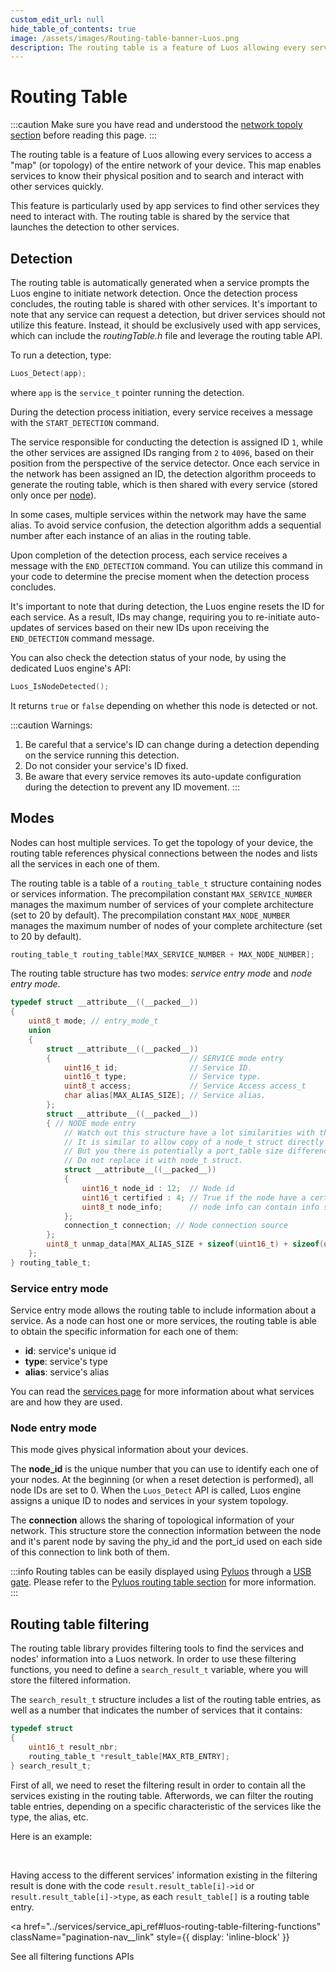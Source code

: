 ```yaml
---
custom_edit_url: null
hide_table_of_contents: true
image: /assets/images/Routing-table-banner-Luos.png
description: The routing table is a feature of Luos allowing every services to own a "map" (or topology) of the entire network of your device.
---
```



# Routing Table

:::caution
Make sure you have read and understood the [network topoly section](../node/topology) before reading this page.
:::

The routing table is a feature of Luos allowing every <Tooltip def={useDocusaurusContext().siteConfig.customFields.service_def}>services</Tooltip> to access a "map" (or topology) of the entire network of your device. This map enables services to know their physical position and to search and interact with other services quickly.

This feature is particularly used by app services to find other services they need to interact with. The routing table is shared by the service that launches the detection to other services.

## Detection

The routing table is automatically generated when a service prompts the Luos engine to initiate network detection. Once the detection process concludes, the routing table is shared with other services. It's important to note that any service can request a detection, but driver services should not utilize this feature. Instead, it should be exclusively used with app services, which can include the _routingTable.h_ file and leverage the routing table API.

To run a detection, type:

```c
Luos_Detect(app);
```

where `app` is the `service_t` pointer running the detection.

During the detection process initiation, every service receives a message with the `START_DETECTION` command.

The service responsible for conducting the detection is assigned ID `1`, while the other services are assigned IDs ranging from `2` to `4096`, based on their position from the perspective of the service detector.
Once each service in the network has been assigned an ID, the detection algorithm proceeds to generate the routing table, which is then shared with every service (stored only once per [node](../node)).

In some cases, multiple services within the network may have the same alias. To avoid service confusion, the detection algorithm adds a sequential number after each instance of an alias in the routing table.

Upon completion of the detection process, each service receives a message with the `END_DETECTION` command. You can utilize this command in your code to determine the precise moment when the detection process concludes.

It's important to note that during detection, the Luos engine resets the ID for each service. As a result, IDs may change, requiring you to re-initiate auto-updates of services based on their new IDs upon receiving the `END_DETECTION` command message.

You can also check the detection status of your node, by using the dedicated Luos engine's API:

```c
Luos_IsNodeDetected();
```

It returns `true` or `false` depending on whether this node is detected or not.

:::caution
Warnings:

1. Be careful that a service's ID can change during a detection depending on the service running this detection.
2. Do not consider your service's ID fixed.
3. Be aware that every service removes its auto-update configuration during the detection to prevent any ID movement.
:::

## Modes

Nodes can host multiple services. To get the topology of your device, the routing table references physical connections between the nodes and lists all the services in each one of them.

The routing table is a table of a `routing_table_t` structure containing nodes or services information.
The precompilation constant `MAX_SERVICE_NUMBER` manages the maximum number of services of your complete architecture (set to 20 by default).
The precompilation constant `MAX_NODE_NUMBER` manages the maximum number of nodes of your complete architecture (set to 20 by default).

```c
routing_table_t routing_table[MAX_SERVICE_NUMBER + MAX_NODE_NUMBER];
```

The routing table structure has two modes: _service entry mode_ and _node entry mode_.

```c
typedef struct __attribute__((__packed__))
{
    uint8_t mode; // entry_mode_t
    union
    {
        struct __attribute__((__packed__))
        {                               // SERVICE mode entry
            uint16_t id;                // Service ID.
            uint16_t type;              // Service type.
            uint8_t access;             // Service Access access_t
            char alias[MAX_ALIAS_SIZE]; // Service alias.
        };
        struct __attribute__((__packed__))
        { // NODE mode entry
            // Watch out this structure have a lot similarities with the node_t struct.
            // It is similar to allow copy of a node_t struct directly in this one.
            // But you there is potentially a port_table size difference so
            // Do not replace it with node_t struct.
            struct __attribute__((__packed__))
            {
                uint16_t node_id : 12;  // Node id
                uint16_t certified : 4; // True if the node have a certificate
                uint8_t node_info;      // node info can contain info such as the saving of routing table
            };
            connection_t connection; // Node connection source
        };
        uint8_t unmap_data[MAX_ALIAS_SIZE + sizeof(uint16_t) + sizeof(uint16_t) + sizeof(uint8_t)];
    };
} routing_table_t;
```

### Service entry mode

Service entry mode allows the routing table to include information about a service. As a node can host one or more services, the routing table is able to obtain the specific information for each one of them:

- **id**: service's unique id
- **type**: service's type
- **alias**: service's alias

You can read the [services page](../services/index.mdx) for more information about what services are and how they are used.

### Node entry mode

This mode gives physical information about your devices.

The **node_id** is the unique number that you can use to identify each one of your nodes. At the beginning (or when a reset detection is performed), all node IDs are set to 0. When the `Luos_Detect` API is called, Luos engine assigns a unique ID to nodes and services in your system topology.

The **connection** allows the sharing of topological information of your network. This structure store the connection information between the node and it's parent node by saving the phy_id and the port_id used on each side of this connection to link both of them.

:::info
Routing tables can be easily displayed using [Pyluos](../../integrations/pyluos.mdx) through a [USB gate](../../tools/gate.mdx). Please refer to the [Pyluos routing table section](../../integrations/pyluos.mdx) for more information.
:::

## Routing table filtering

The routing table library provides filtering tools to find the services and nodes' information into a Luos network. In order to use these filtering functions, you need to define a `search_result_t` variable, where you will store the filtered information.

The `search_result_t` structure includes a list of the routing table entries, as well as a number that indicates the number of services that it contains:

```c
typedef struct
{
    uint16_t result_nbr;
    routing_table_t *result_table[MAX_RTB_ENTRY];
} search_result_t;
```

First of all, we need to reset the filtering result in order to contain all the services existing in the routing table. Afterwords, we can filter the routing table entries, depending on a specific characteristic of the services like the type, the alias, etc.

Here is an example:

<div align="center">
  <Image sources={{ light: '/assets/images/result-table.svg' }} />
</div>
<br />

Having access to the different services' information existing in the filtering result is done with the code `result.result_table[i]->id` or `result.result_table[i]->type`, as each `result_table[]` is a routing table entry.

<a
  href="../services/service_api_ref#luos-routing-table-filtering-functions"
  className="pagination-nav__link"
  style={{ display: 'inline-block' }}
>
  See all filtering functions APIs
</a>
